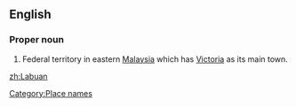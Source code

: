 ==English==
===Proper noun===
{{en-proper noun}}

# Federal territory in eastern [[Malaysia]] which has [[Victoria]] as its main town.

[[Category:Place names]]

[[zh:Labuan]]